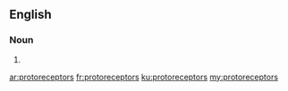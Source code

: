 ==English==

===Noun===
{{head|en|noun plural form}}

# {{plural of|protoreceptor|lang=en}}

[[ar:protoreceptors]]
[[fr:protoreceptors]]
[[ku:protoreceptors]]
[[my:protoreceptors]]